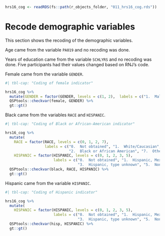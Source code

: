 
```r
hrs16_cog <- readRDS(fs::path(r_objects_folder, "011_hrs16_cog.rds"))

```

# Recode demographic variables

This section shows the recoding of the demographic variables.

Age came from the variable `PA019` and no recoding was done.

Years of education came from the variable `SCHLYRS` and no recoding was done.  Five participants had their values changed based on RNJ's code.

Female came from the variable `GENDER`.

```r
#| tbl-cap: "Coding of female indicator"

hrs16_cog %>%
  mutate(GENDER = factor(GENDER, levels = c(1, 2),  labels = c("1.  Male", "2.  Female")) ) %>%
  QSPtools::checkvar(female, GENDER) %>%
  gt::gt()
```

Black came from the variables `RACE` and `HISPANIC`.

```r
#| tbl-cap: "Coding of Black or African-American indicator"

hrs16_cog %>%
  mutate(
    RACE = factor(RACE, levels = c(0, 1, 2, 7), 
                  labels = c("0.  Not obtained", "1.  White/Caucasian", 
                             "2.  Black or African American", "7.  Other")),
    HISPANIC = factor(HISPANIC, levels = c(0, 1, 2, 3, 5),  
                      labels = c("0.  Not obtained", "1.  Hispanic, Mexican", "2.  Hispanic, Other",
                                 "3.  Hispanic, type unknown", "5.  Non-Hispanic"))) %>%
  QSPtools::checkvar(black, RACE, HISPANIC) %>%
  gt::gt()
```

Hispanic came from the variable `HISPANIC`.

```r
#| tbl-cap: "Coding of Hispanic indicator"

hrs16_cog %>%
  mutate(
    HISPANIC = factor(HISPANIC, levels = c(0, 1, 2, 3, 5),  
                      labels = c("0.  Not obtained", "1.  Hispanic, Mexican", "2.  Hispanic, Other", 
                                 "3.  Hispanic, type unknown", "5.  Non-Hispanic"))) %>%
  QSPtools::checkvar(hisp, HISPANIC) %>%
  gt::gt()
```
